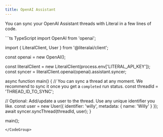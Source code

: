```yaml
---
title: OpenAI Assistant
---
```


You can sync your OpenAI Assistant threads with Literal in a few lines of code.

<CodeGroup>
```ts TypeScript
import OpenAI from 'openai';

import { LiteralClient, User } from '@literalai/client';

const openai = new OpenAI();

const literalClient = new LiteralClient(process.env['LITERAL_API_KEY']);
const syncer = literalClient.openai(openai).assistant.syncer;

async function main() {
  // You can sync a thread at any moment. We recommend to sync it once you get a `completed` run status.
  const threadId = 'THREAD_ID_TO_SYNC';

  // Optional: Add/update a user to the thread. Use any unique identifier you like.
  const user = new User({ identifier: 'willy', metadata: { name: 'Willy' } });
  await syncer.syncThread(threadId, user);
}

main();
```
</CodeGroup>